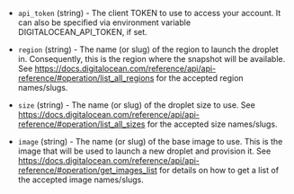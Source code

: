 <!-- Code generated from the comments of the Config struct in builder/digitalocean/config.go; DO NOT EDIT MANUALLY -->

- `api_token` (string) - The client TOKEN to use to access your account. It
  can also be specified via environment variable DIGITALOCEAN_API_TOKEN, if
  set.

- `region` (string) - The name (or slug) of the region to launch the droplet
  in. Consequently, this is the region where the snapshot will be available.
  See
  https://docs.digitalocean.com/reference/api/api-reference/#operation/list_all_regions
  for the accepted region names/slugs.

- `size` (string) - The name (or slug) of the droplet size to use. See
  https://docs.digitalocean.com/reference/api/api-reference/#operation/list_all_sizes
  for the accepted size names/slugs.

- `image` (string) - The name (or slug) of the base image to use. This is the
  image that will be used to launch a new droplet and provision it. See
  https://docs.digitalocean.com/reference/api/api-reference/#operation/get_images_list
  for details on how to get a list of the accepted image names/slugs.

<!-- End of code generated from the comments of the Config struct in builder/digitalocean/config.go; -->
